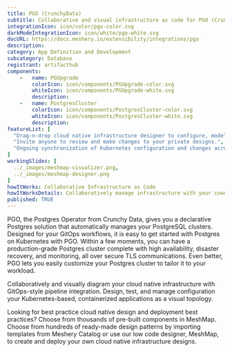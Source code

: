 ```yaml
---
title: PGO (CrunchyData)
subtitle: Collaborative and visual infrastructure as code for PGO (CrunchyData)
integrationIcon: icon/color/pgo-color.svg
darkModeIntegrationIcon: icon/white/pgo-white.svg
docURL: https://docs.meshery.io/extensibility/integrations/pgo
description: 
category: App Definition and Development
subcategory: Database
registrant: artifacthub
components: 
	-	name: PGUpgrade
		colorIcon: icon/components/PGUpgrade-color.svg
		whiteIcon: icon/components/PGUpgrade-white.svg
		description: 
	-	name: PostgresCluster
		colorIcon: icon/components/PostgresCluster-color.svg
		whiteIcon: icon/components/PostgresCluster-white.svg
		description: 
featureList: [
  "Drag-n-drop cloud native infrastructure designer to configure, model, and deploy your workloads.",
  "Invite anyone to review and make changes to your private designs.",
  "Ongoing synchronization of Kubernetes configuration and changes across any number of clusters."
]
workingSlides: [
  ../_images/meshmap-visualizer.png,
  ../_images/meshmap-designer.png
]
howItWorks: Collaborative Infrastructure as Code
howItWorksDetails: Collaboratively manage infrastructure with your coworkers synchronously sharing the same designs.
published: TRUE
---
```

<p>
PGO, the Postgres Operator from Crunchy Data, gives you a declarative Postgres solution that automatically manages your PostgreSQL clusters. Designed for your GitOps workflows, it is easy to get started with Postgres on Kubernetes with PGO. Within a few moments, you can have a production-grade Postgres cluster complete with high availability, disaster recovery, and monitoring, all over secure TLS communications. Even better, PGO lets you easily customize your Postgres cluster to tailor it to your workload.
</p>
<p>
    Collaboratively and visually diagram your cloud native infrastructure with GitOps-style pipeline integration. Design, test, and manage configuration your Kubernetes-based, containerized applications as a visual topology.
</p>
<p>
    Looking for best practice cloud native design and deployment best practices? Choose from thousands of pre-built components in MeshMap. Choose from hundreds of ready-made design patterns by importing templates from Meshery Catalog or use our low code designer, MeshMap, to create and deploy your own cloud native infrastructure designs.
</p>
